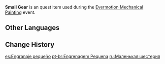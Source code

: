 {{Item Infobox
|id           = 101847
|image        = Item Small Gear.png
|type         = Quest Items
|group        = Event Items
|quality      = 1
|description  = A small gear. No matter how small a gear is, it can be of use sometime, perhaps?
|event        = Evermotion Mechanical Painting
}}
'''Small Gear''' is an quest item used during the [[Evermotion Mechanical Painting]] event.

==Other Languages==
{{Other Languages
|default_hidden = 1
|en      = Small Gear
|zhs     = 小型齿轮
|zhs_rm  = Xiǎoxíng Chǐlún
|zht     = 小型齒輪
|zht_rm  = Xiǎoxíng Chǐlún
|ja      = スモールギア
|ja_rm   = Sumooru Gia
|ko      = 소형 톱니바퀴
|ko_rm   = Sohyeong Tomnibakwi
|es      = Engranaje pequeño
|fr      = Petit engrenage
|ru      = Маленькая шестерня
|th      = เฟืองขนาดเล็ก
|th_rm   = 
|vi      = Bánh Răng Nhỏ
|de      = Kleines Zahnrad
|id      = Roda Gigi Kecil
|pt      = Engrenagem Pequena
|tr      = Küçük Dişli
|it      = Ingranaggio piccolo
}}

==Change History==
{{Change History|2.8}}

[[es:Engranaje pequeño]]
[[pt-br:Engrenagem Pequena]]
[[ru:Маленькая шестерня]]